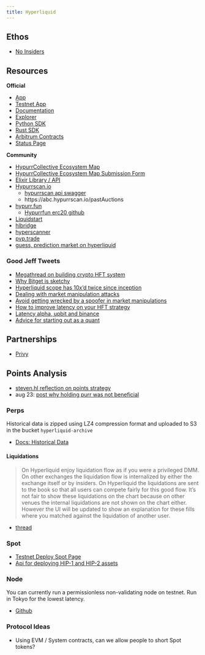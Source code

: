 ```yaml
---
title: Hyperliquid
---
```


## Ethos

- [No Insiders](https://x.com/chameleon_jeff/status/1751692534483505649)

## Resources

**Official**

- [App](https://app.hyperliquid.xyz/trade)
- [Testnet App](https://app.hyperliquid-testnet.xyz/trade)
- [Documentation](https://hyperliquid.gitbook.io/hyperliquid-docs)
- [Explorer](https://app.hyperliquid-testnet.xyz/explorer)
- [Python SDK](https://github.com/hyperliquid-dex/hyperliquid-python-sdk)
- [Rust SDK](https://github.com/hyperliquid-dex/hyperliquid-rust-sdk)
- [Arbitrum Contracts](https://github.com/hyperliquid-dex/contracts)
- [Status Page](https://hyperliquid.statuspage.io/)

**Community**

- [HypurrCollective Ecosystem Map](https://east-opal-e86.notion.site/74646ecaa49847728c908d5c60760e4a?v=8bc8b966688941dda454f44bdba1702b)
- [HypurrCollective Ecosystem Map Submission Form](https://noteforms.com/forms/hyperliquid-ecosystem-map-by-hypurrcollective-cgctdx)
- [Elixir Library / API](https://github.com/skedzior/hyperliquid)
- [Hypurrscan.io](https://hypurrscan.io/dashboard)
    - [hypurrscan api swagger](https://api.hypurrscan.io/ui/)
    - https://abc.hypurrscan.io/pastAuctions
- [hypurr.fun](https://hypurr.fun/)
    - [Hypurrfun erc20 github](https://github.com/Hypurr-Fun/hypurr-erc20)
- [Liquidstart](https://app.liquidstart.xyz/home)
- [hlbridge](https://docs.hlbridge.com/faq)
- [hyperscanner](https://www.hyperscanner.app/)
- [pvp.trade](https://pvp.trade/)
- [guess, prediction market on hyperliquid](https://pvp.trade/)

### Good Jeff Tweets

- [Megathread on building crypto HFT system](https://x.com/chameleon_jeff/status/1650868903114067968)
- [Why Bitget is sketchy](https://x.com/chameleon_jeff/status/1643610595848261632)
- [Hyperliquid scope has 10x'd twice since inception](https://x.com/chameleon_jeff/status/1784592436792275221)
- [Dealing with market manipulation attacks](https://x.com/chameleon_jeff/status/1726091053491470408)
- [Avoid getting wrecked by a spoofer in market manipulations](https://x.com/chameleon_jeff/status/1640008280457248768)
- [How to improve latency on your HFT strategy](https://x.com/chameleon_jeff/status/1649770610711580672)
- [Latency alpha, upbit and binance](https://x.com/chameleon_jeff/status/1642198518319452160)
- [Advice for starting out as a quant](https://x.com/chameleon_jeff/status/1637986806749872128)

## Partnerships

- [Privy](https://x.com/HyperliquidX/status/1737898490834092251)

## Points Analysis

- [steven.hl reflection on points strategy](https://x.com/stevenyuntcap/status/1827044000362328448)
- aug 23: [post why holding purr was not beneficial](https://x.com/HWihler/status/1827104685573947670)



### Perps

Historical data is zipped using LZ4 compression format and uploaded to S3 in the bucket `hyperliquid-archive`

- [Docs: Historical Data](https://hyperliquid.gitbook.io/hyperliquid-docs/historical-data)

#### Liquidations

> On Hyperliquid enjoy liquidation flow as if you were a privileged DMM. On other exchanges the liquidation flow is internalized by either the exchange itself or by insiders. On Hyperliquid the liquidations are sent to the book so that all users can compete fairly for this good flow. It's not fair to show these liquidations on the chart because on other venues the internal liquidations are not shown on the chart either. However the UI will be updated to show an explanation for these fills where you matched against the liquidation of another user.

- [thread](https://x.com/chameleon_jeff/status/1713551132855840871)

### Spot

- [Testnet Deploy Spot Page](https://app.hyperliquid-testnet.xyz/deploySpot)
- [Api for deploying HIP-1 and HIP-2 assets](https://hyperliquid.gitbook.io/hyperliquid-docs/for-developers/api/deploying-hip-1-and-hip-2-assets)

### Node

You can currently run a permissionless non-validating node on testnet. Run in Tokyo for the lowest latency.

- [Github](https://github.com/hyperliquid-dex/node)

### Protocol Ideas

- Using EVM / System contracts, can we allow people to short Spot tokens?
